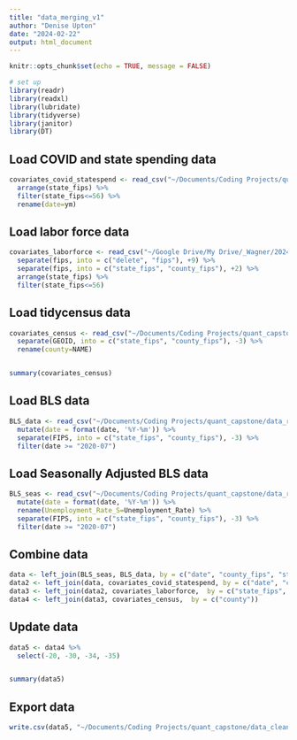 ```yaml
---
title: "data_merging_v1"
author: "Denise Upton"
date: "2024-02-22"
output: html_document
---
```


```r
knitr::opts_chunk$set(echo = TRUE, message = FALSE)

# set up
library(readr)
library(readxl)
library(lubridate)
library(tidyverse)
library(janitor)
library(DT)
```

## Load COVID and state spending data

```r
covariates_covid_statespend <- read_csv("~/Documents/Coding Projects/quant_capstone/data_raw/covariates_covid_statespend_v1.csv") %>%
  arrange(state_fips) %>%
  filter(state_fips<=56) %>%
  rename(date=ym)

```

## Load labor force data

```r
covariates_laborforce <- read_csv("~/Google Drive/My Drive/_Wagner/2024-01/Capstone/Data/county_laborforce.csv") %>%
  separate(fips, into = c("delete", "fips"), +9) %>%
  separate(fips, into = c("state_fips", "county_fips"), +2) %>%
  arrange(state_fips) %>%
  filter(state_fips<=56)

```

## Load tidycensus data

```r
covariates_census <- read_csv("~/Documents/Coding Projects/quant_capstone/data_raw/covariates_census_v9.csv") %>%
  separate(GEOID, into = c("state_fips", "county_fips"), -3) %>%
  rename(county=NAME)


summary(covariates_census)
```

## Load BLS data

```r
BLS_data <- read_csv("~/Documents/Coding Projects/quant_capstone/data_raw/BLS_county_employment_clean.csv") %>%
  mutate(date = format(date, '%Y-%m')) %>%
  separate(FIPS, into = c("state_fips", "county_fips"), -3) %>%
  filter(date >= "2020-07")

```

## Load Seasonally Adjusted BLS data

```r
BLS_seas <- read_csv("~/Documents/Coding Projects/quant_capstone/data_raw/BLS_seas_v1.csv") %>%
  mutate(date = format(date, '%Y-%m')) %>%
  rename(Unemployment_Rate_S=Unemployment_Rate) %>%
  separate(FIPS, into = c("state_fips", "county_fips"), -3) %>%
  filter(date >= "2020-07") 

```

## Combine data

```r

data <- left_join(BLS_seas, BLS_data, by = c("date", "county_fips", "state_fips"))
data2 <- left_join(data, covariates_covid_statespend, by = c("date", "county_fips", "state_fips"))
data3 <- left_join(data2, covariates_laborforce,  by = c("state_fips", "county_fips"))
data4 <- left_join(data3, covariates_census,  by = c("county"))


```

## Update data

```r

data5 <- data4 %>%
  select(-20, -30, -34, -35)


summary(data5)
```

## Export data

```r

write.csv(data5, "~/Documents/Coding Projects/quant_capstone/data_clean/data_v4.csv", row.names=FALSE)

```


